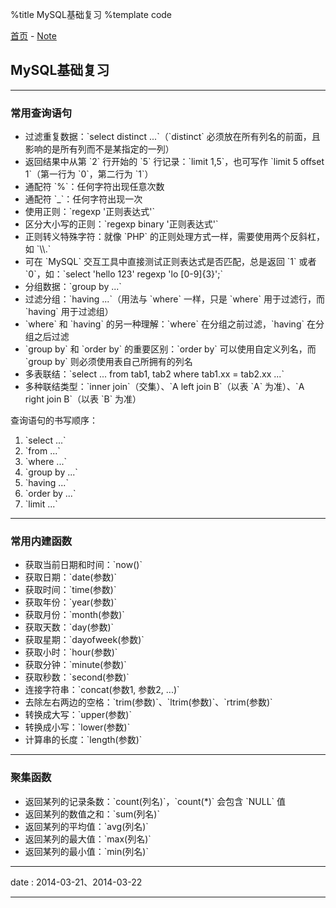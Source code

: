 %title MySQL基础复习
%template code

[[../index|首页]] - [[index|Note]]
==MySQL基础复习==
----
===常用查询语句===

* 过滤重复数据：`select distinct ...`（`distinct` 必须放在所有列名的前面，且影响的是所有列而不是某指定的一列）
* 返回结果中从第 `2` 行开始的 `5` 行记录：`limit 1,5`，也可写作 `limit 5 offset 1`（第一行为 `0`，第二行为 `1`）
* 通配符 `%`：任何字符出现任意次数
* 通配符 `_`：任何字符出现一次
* 使用正则：`regexp '正则表达式'`
* 区分大小写的正则：`regexp binary '正则表达式'`
* 正则转义特殊字符：就像 `PHP` 的正则处理方式一样，需要使用两个反斜杠，如 `\\.`
* 可在 `MySQL` 交互工具中直接测试正则表达式是否匹配，总是返回 `1` 或者 `0`，如：`select 'hello 123' regexp 'lo [0-9]{3}';`
* 分组数据：`group by ...`
* 过滤分组：`having ...`（用法与 `where` 一样，只是 `where` 用于过滤行，而 `having` 用于过滤组）
* `where` 和 `having` 的另一种理解：`where` 在分组之前过滤，`having` 在分组之后过滤
* `group by` 和 `order by` 的重要区别：`order by` 可以使用自定义列名，而 `group by` 则必须使用表自己所拥有的列名
* 多表联结：`select ... from tab1, tab2 where tab1.xx = tab2.xx ...`
* 多种联结类型：`inner join`（交集）、`A left join B`（以表 `A` 为准）、`A right join B`（以表 `B` 为准）

查询语句的书写顺序：
# `select ...`
# `from ...`
# `where ...`
# `group by ...`
# `having ...`
# `order by ...`
# `limit ...`
----
===常用内建函数===

* 获取当前日期和时间：`now()`
* 获取日期：`date(参数)`
* 获取时间：`time(参数)`
* 获取年份：`year(参数)`
* 获取月份：`month(参数)`
* 获取天数：`day(参数)`
* 获取星期：`dayofweek(参数)`
* 获取小时：`hour(参数)`
* 获取分钟：`minute(参数)`
* 获取秒数：`second(参数)`
* 连接字符串：`concat(参数1, 参数2, ...)`
* 去除左右两边的空格：`trim(参数)`、`ltrim(参数)`、`rtrim(参数)`
* 转换成大写：`upper(参数)`
* 转换成小写：`lower(参数)`
* 计算串的长度：`length(参数)`
----
===聚集函数===

* 返回某列的记录条数：`count(列名)`，`count(*)` 会包含 `NULL` 值
* 返回某列的数值之和：`sum(列名)`
* 返回某列的平均值：`avg(列名)`
* 返回某列的最大值：`max(列名)`
* 返回某列的最小值：`min(列名)`
----
<red>date</red> : 2014-03-21、2014-03-22
----
